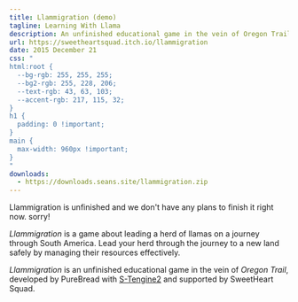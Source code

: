 ```yaml
---
title: Llammigration (demo)
tagline: Learning With Llama
description: An unfinished educational game in the vein of Oregon Trail
url: https://sweetheartsquad.itch.io/llammigration
date: 2015 December 21
css: "
html:root {
  --bg-rgb: 255, 255, 255;
  --bg2-rgb: 255, 228, 206;
  --text-rgb: 43, 63, 103;
  --accent-rgb: 217, 115, 32;
}
h1 {
  padding: 0 !important;
}
main {
  max-width: 960px !important;
}
"
downloads:
  - https://downloads.seans.site/llammigration.zip
---
```


Llammigration is unfinished and we don't have any plans to finish it right now. sorry!

*Llammigration* is a game about leading a herd of llamas on a journey through South America. Lead your herd through the journey to a new land safely by managing their resources effectively.

*Llammigration* is an unfinished educational game in the vein of *Oregon Trail*, developed by PureBread with [S-Tengine2](https://github.com/SweetheartSquad/S-Tengine2) and supported by SweetHeart Squad.
